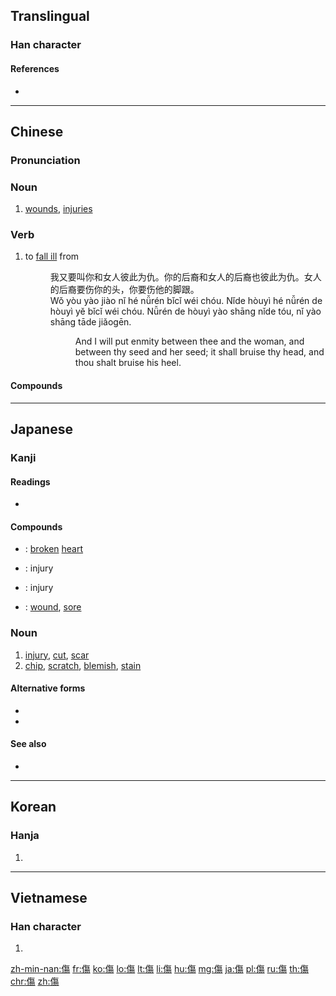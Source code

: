 {{also|伤}}
==Translingual==

===Han character===
{{Han char|rn=9|rad=人|as=11|sn=13|four=28227|canj=OOAH|ids=⿰亻𬀷}}

====References====
* {{Han ref|kx=0115.010|dkj=01029|dj=0244.070|hdz=10211.090|uh=50B7|ud=20663|bh=B6CB|bd=46795}}

----

==Chinese==
{{zh-forms|s=伤}}

===Pronunciation===
{{zh-pron
|m=shāng
|c=soeng1
|mc=y
|oc=y
|ma=
|cat=n,v
}}

===Noun===
{{zh-noun}}

# [[wound]]s, [[injury|injuries]]

===Verb===
{{zh-verb}}

# to [[fall ill]] from
#: 我又要叫你和女人彼此为仇。你的后裔和女人的后裔也彼此为仇。女人的后裔要伤你的头，你要伤他的脚跟。
#: Wǒ yòu yào jiào nǐ hé nǚrén bǐcǐ wéi chóu. Nǐde hòuyì hé nǚrén de hòuyì yĕ bǐcǐ wéi chóu. Nǚrén de hòuyì yào shāng nǐde tóu, nǐ yào shāng tāde jiǎogēn.
#:: And I will put enmity between thee and the woman, and between thy seed and her seed; it shall bruise thy head, and thou shalt bruise his heel.

====Compounds====
{{der3
|{{zh-l|傷亡}}
|{{zh-l|傷兵}}
|{{zh-l|傷害}}
|{{zh-l|傷心}}
|{{zh-l|傷悲}}
|{{zh-l|傷悼}}
|{{zh-l|傷惱筋}}
|{{zh-l|傷殘}}
|{{zh-l|傷殘人奧運會}}
|{{zh-l|傷熱}}
|{{zh-l|傷疤}}
|{{zh-l|傷病員}}
|{{zh-l|傷神}}
|{{zh-l|傷者}}
|{{zh-l|傷腦筋}}
|{{zh-l|傷財}}
|{{zh-l|傷風}}
}}

----

==Japanese==

===Kanji===
{{ja-kanji|grade=6|rs=人11}}

====Readings====
* {{ja-readings|on=[[しょう]] (shō)|kun=[[きず]] (kizu), [[いたむ]] (itamu)}}

====Compounds====
* {{ja-r|傷心|しょうしん}}: [[broken]] [[heart]]
* {{ja-r|傷害|しょうがい}}: injury
* {{ja-r|損傷|そんしょう}}: injury
* {{ja-r|負傷|ふしょう}}: [[wound]], [[sore]]

{{ja-kanjitab|きず|yomi=k}}

===Noun===
{{ja-noun|きず}}

# [[injury]], [[cut]], [[scar]]
# [[chip]], [[scratch]], [[blemish]], [[stain]]

====Alternative forms====
* {{l|ja|瑕}}
* {{l|ja|疵}}

====See also====
* {{l|ja|怪我|tr=[[けが]], kega}}

----

==Korean==

===Hanja===
{{ko-hanja|hangeul=상|rv=sang|mr=sang}}

# {{defn|lang=ko|sort=人11}}

----

==Vietnamese==

===Han character===
{{vi-hantu|thương|rs=人11}}

# {{defn|lang=vi|sort=人11}}

[[zh-min-nan:傷]]
[[fr:傷]]
[[ko:傷]]
[[lo:傷]]
[[lt:傷]]
[[li:傷]]
[[hu:傷]]
[[mg:傷]]
[[ja:傷]]
[[pl:傷]]
[[ru:傷]]
[[th:傷]]
[[chr:傷]]
[[zh:傷]]